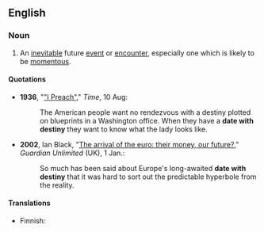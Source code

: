 ==English==

===Noun===
{{en-noun|sg=[[date]] [[with]] [[destiny]]|dates with destiny}}

# {{idiomatic}} An [[inevitable]] future [[event]] or [[encounter]], especially one which is likely to be [[momentous]].

====Quotations====

* '''1936''', "[http://www.time.com/time/magazine/article/0,9171,762277,00.html "I Preach"]," ''Time'', 10 Aug:
*: The American people want no rendezvous with a destiny plotted on blueprints in a Washington office. When they have a '''date with destiny''' they want to know what the lady looks like.
* '''2002''', Ian Black, "[http://www.guardian.co.uk/euro/story/0,11306,626460,00.html The arrival of the euro: their money, our future?]," ''Guardian Unlimited'' (UK), 1 Jan.:
*: So much has been said about Europe's long-awaited '''date with destiny''' that it was hard to sort out the predictable hyperbole from the reality.

====Translations====
{{trans-top|inevitable event}}
* Finnish: {{t|fi|kohtalonhetki}}
{{trans-mid}}
{{trans-bottom}}